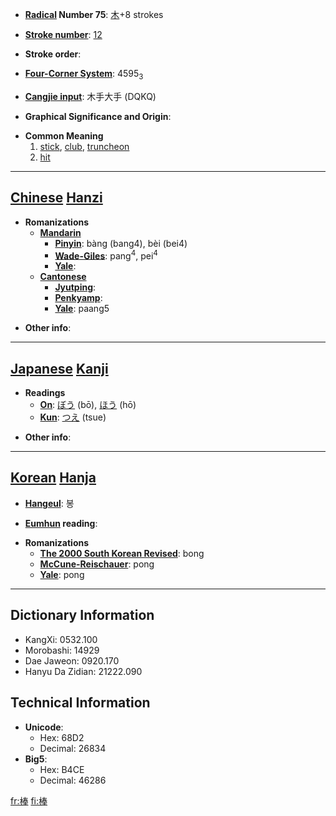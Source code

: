 * '''[[Wiktionary:Chinese radical index| Radical]] Number 75''': [[Wiktionary:Chinese radical index 木|木]]+8 strokes

* '''[[Wiktionary:Chinese total strokes index|Stroke number]]''': [[Wiktionary:Chinese total strokes index 12|12]]

* '''Stroke order''': 

* '''[[Wiktionary:Chinese four corner index|Four-Corner System]]''': 4595<sub>3</sub>

* '''[[Wiktionary:Chinese Cangjie index|Cangjie input]]''': 木手大手 (DQKQ)

* '''Graphical Significance and Origin''': 

* '''Common Meaning'''
*#[[stick]], [[club]], [[truncheon]]
*# [[hit]]


----

== [[Chinese]] [[Hanzi]] ==

* '''Romanizations'''
** '''[[Mandarin]]'''
*** '''[[Pinyin]]''': bàng (bang4), bèi (bei4)
*** '''[[Wade-Giles]]''': pang<sup>4</sup>, pei<sup>4</sup>
*** '''[[Yale]]''': 
** '''[[Cantonese]]'''
*** '''[[Jyutping]]''':
*** '''[[Penkyamp]]''': 
*** '''[[Yale]]''': paang5

* '''Other info''': 

----

== [[Japanese]] [[Kanji]] ==

* '''Readings'''
** '''[[On]]''': [[ぼう]] (bō), [[ほう]] (hō)
** '''[[Kun]]''': [[つえ]] (tsue)

* '''Other info''':  

----

== [[Korean]] [[Hanja]] ==

* '''[[Hangeul]]''': 봉

* '''[[Eumhun]] reading''': 

* '''Romanizations'''
** '''[[The 2000 South Korean Revised Romanization|The 2000 South Korean Revised]]''': bong
** '''[[McCune-Reischauer]]''': pong
** '''[[Yale]]''': pong

----

== Dictionary Information ==

* KangXi: 0532.100
* Morobashi: 14929
* Dae Jaweon: 0920.170
* Hanyu Da Zidian: 21222.090

== Technical Information ==

* '''Unicode''':
** Hex: 68D2
** Decimal: 26834
* '''Big5''':
** Hex: B4CE
** Decimal: 46286

[[fr:棒]]
[[fi:棒]]
